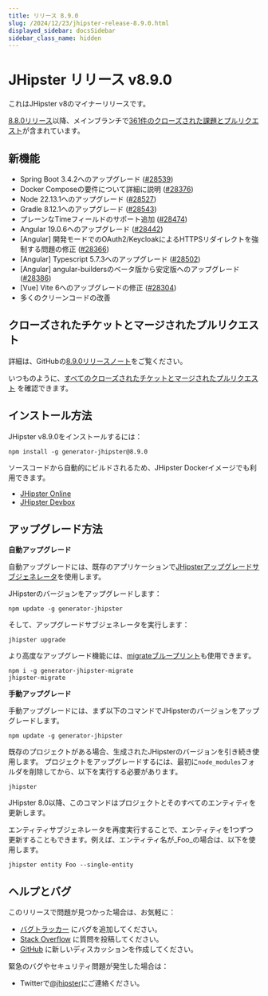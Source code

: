 ```yaml
---
title: リリース 8.9.0
slug: /2024/12/23/jhipster-release-8.9.0.html
displayed_sidebar: docsSidebar
sidebar_class_name: hidden
---
```


# JHipster リリース v8.9.0

これはJHipster v8のマイナーリリースです。

[8.8.0リリース](/2024/12/23/jhipster-release-8.8.0.html)以降、メインブランチで[361件のクローズされた課題とプルリクエスト](https://github.com/jhipster/generator-jhipster/issues?q=is:closed+milestone:8.9.0)が含まれています。

## 新機能

* Spring Boot 3.4.2へのアップグレード ([#28539](https://github.com/jhipster/generator-jhipster/pull/28539))
* Docker Composeの要件について詳細に説明 ([#28376](https://github.com/jhipster/generator-jhipster/pull/28376))
* Node 22.13.1へのアップグレード ([#28527](https://github.com/jhipster/generator-jhipster/pull/28527))
* Gradle 8.12.1へのアップグレード ([#28543](https://github.com/jhipster/generator-jhipster/pull/28543))
* プレーンなTimeフィールドのサポート追加 ([#28474](https://github.com/jhipster/generator-jhipster/pull/28474))
* Angular 19.0.6へのアップグレード ([#28442](https://github.com/jhipster/generator-jhipster/pull/28442))
* [Angular] 開発モードでのOAuth2/KeycloakによるHTTPSリダイレクトを強制する問題の修正 ([#28366](https://github.com/jhipster/generator-jhipster/pull/28366))
* [Angular] Typescript 5.7.3へのアップグレード ([#28502](https://github.com/jhipster/generator-jhipster/pull/28502))
* [Angular] angular-buildersのベータ版から安定版へのアップグレード ([#28386](https://github.com/jhipster/generator-jhipster/pull/28386))
* [Vue] Vite 6へのアップグレードの修正 ([#28304](https://github.com/jhipster/generator-jhipster/pull/28304))
* 多くのクリーンコードの改善

## クローズされたチケットとマージされたプルリクエスト

詳細は、GitHubの[8.9.0リリースノート](https://github.com/jhipster/generator-jhipster/releases/tag/v8.9.0)をご覧ください。

いつものように、[すべてのクローズされたチケットとマージされたプルリクエスト](https://github.com/jhipster/generator-jhipster/issues?q=is:closed+milestone:8.9.0) を確認できます。

## インストール方法

JHipster v8.9.0をインストールするには：

```
npm install -g generator-jhipster@8.9.0
```

ソースコードから自動的にビルドされるため、JHipster Dockerイメージでも利用できます。

- [JHipster Online](https://start.jhipster.tech)
- [JHipster Devbox](https://github.com/jhipster/jhipster-devbox)

## アップグレード方法

**自動アップグレード**

自動アップグレードには、既存のアプリケーションで[JHipsterアップグレードサブジェネレータ](/upgrading-an-application/)を使用します。

JHipsterのバージョンをアップグレードします：

```
npm update -g generator-jhipster
```

そして、アップグレードサブジェネレータを実行します：

```
jhipster upgrade
```

より高度なアップグレード機能には、[migrateブループリント](https://github.com/jhipster/generator-jhipster-migrate)も使用できます。

```
npm i -g generator-jhipster-migrate
jhipster-migrate
```

**手動アップグレード**

手動アップグレードには、まず以下のコマンドでJHipsterのバージョンをアップグレードします。

```
npm update -g generator-jhipster
```

既存のプロジェクトがある場合、生成されたJHipsterのバージョンを引き続き使用します。
プロジェクトをアップグレードするには、最初に`node_modules`フォルダを削除してから、以下を実行する必要があります。

```
jhipster
```

JHipster 8.0以降、このコマンドはプロジェクトとそのすべてのエンティティを更新します。

エンティティサブジェネレータを再度実行することで、エンティティを1つずつ更新することもできます。例えば、エンティティ名が_Foo_の場合は、以下を使用します。

```
jhipster entity Foo --single-entity
```

## ヘルプとバグ

このリリースで問題が見つかった場合は、お気軽に：

- [バグトラッカー](https://github.com/jhipster/generator-jhipster/issues?state=open) にバグを追加してください。
- [Stack Overflow](http://stackoverflow.com/tags/jhipster/info) に質問を投稿してください。
- [GitHub](https://github.com/jhipster/generator-jhipster/discussions) に新しいディスカッションを作成してください。

緊急のバグやセキュリティ問題が発生した場合は：

- Twitterで[@jhipster](https://twitter.com/jhipster)にご連絡ください。